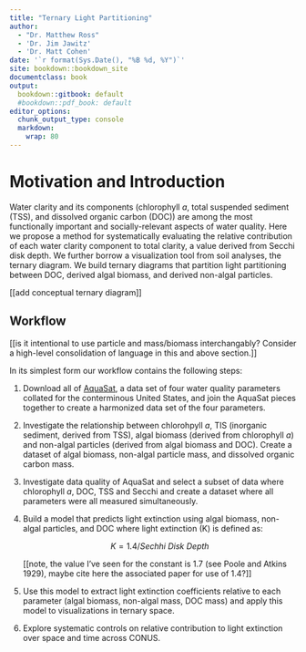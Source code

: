 ```yaml
---
title: "Ternary Light Partitioning"
author:
  - "Dr. Matthew Ross"
  - 'Dr. Jim Jawitz'
  - 'Dr. Matt Cohen'
date: '`r format(Sys.Date(), "%B %d, %Y")`'
site: bookdown::bookdown_site
documentclass: book
output:
  bookdown::gitbook: default
  #bookdown::pdf_book: default
editor_options: 
  chunk_output_type: console
  markdown: 
    wrap: 80
---
```


# Motivation and Introduction {.unnumbered}

Water clarity and its components (chlorophyll *a*, total suspended sediment
(TSS), and dissolved organic carbon (DOC)) are among the most functionally
important and socially-relevant aspects of water quality. Here we propose a
method for systematically evaluating the relative contribution of each water
clarity component to total clarity, a value derived from Secchi disk depth. We
further borrow a visualization tool from soil analyses, the ternary diagram. We
build ternary diagrams that partition light partitioning between DOC, derived
algal biomass, and derived non-algal particles.

[[add conceptual ternary diagram]]

## Workflow

[[is it intentional to use particle and mass/biomass interchangably? Consider a
high-level consolidation of language in this and above section.]]

In its simplest form our workflow contains the following steps:

1.  Download all of [AquaSat](https://figshare.com/collections/AquaSat/4506140),
    a data set of four water quality parameters collated for the conterminous
    United States, and join the AquaSat pieces together to create a harmonized
    data set of the four parameters.

2.  Investigate the relationship between chlorohpyll *a*, TIS (inorganic
    sediment, derived from TSS), algal biomass (derived from chlorophyll *a*)
    and non-algal particles (derived from algal biomass and DOC). Create a
    dataset of algal biomass, non-algal particle mass, and dissolved organic
    carbon mass.

3.  Investigate data quality of AquaSat and select a subset of data where
    chlorophyll *a*, DOC, TSS and Secchi and create a dataset where all
    parameters were all measured simultaneously.

4.  Build a model that predicts light extinction using algal biomass, non-algal
    particles, and DOC where light extinction (K) is defined as:

    $$
    K = 1.4 / {Sechhi\:Disk\:Depth}
    $$

    [[note, the value I've seen for the constant is 1.7 (see Poole and Atkins
    1929), maybe cite here the associated paper for use of 1.4?]]

5.  Use this model to extract light extinction coefficients relative to each
    parameter (algal biomass, non-algal mass, DOC mass) and apply this model to
    visualizations in ternary space.

6.  Explore systematic controls on relative contribution to light extinction
    over space and time across CONUS.

